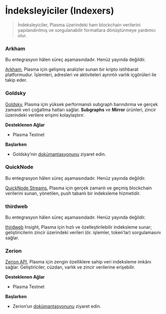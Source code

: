# İndeksleyiciler (Indexers)

> İndeksleyiciler, Plasma üzerindeki ham blockchain verilerini yapılandırılmış ve sorgulanabilir formatlara dönüştürmeye yardımcı olur.

### Arkham

<Warning>
  Bu entegrasyon hâlen süreç aşamasındadır. Henüz yayında değildir.
</Warning>

[Arkham](https://arkm.com/), Plasma için gelişmiş analizler sunan bir kripto istihbarat platformudur. İşlemleri, adresleri ve aktiviteleri ayrıntılı varlık içgörüleri ile takip eder.

### Goldsky

[Goldsky](https://goldsky.com/), Plasma için yüksek performanslı subgraph barındırma ve gerçek zamanlı veri çoğaltma hatları sağlar. **Subgraphs** ve **Mirror** ürünleri, zincir üzerindeki verilere erişimi kolaylaştırır.

**Desteklenen Ağlar**

* Plasma Testnet

**Başlarken**

* Goldsky’nin [dokümantasyonunu](https://docs.goldsky.com/introduction) ziyaret edin.

### QuickNode

<Warning>
  Bu entegrasyon hâlen süreç aşamasındadır. Henüz yayında değildir.
</Warning>

[QuickNode Streams](https://www.quicknode.com/docs/streams/getting-started), Plasma için gerçek zamanlı ve geçmiş blockchain verilerini sunan, yönetilen, push tabanlı bir indeksleme hizmetidir.

### thirdweb

<Warning>
  Bu entegrasyon hâlen süreç aşamasındadır. Henüz yayında değildir.
</Warning>

[thirdweb](https://thirdweb.com/) Insight, Plasma için hızlı ve özelleştirilebilir indeksleme sunar; geliştiricilerin zincir üzerindeki verileri (ör. işlemler, token’lar) sorgulamasını sağlar.

### Zerion

[Zerion API](https://zerion.io/api), Plasma için zengin özelliklere sahip veri indeksleme imkânı sağlar. Geliştiriciler, cüzdan, varlık ve zincir verilerine erişebilir.

**Desteklenen Ağlar**

* Plasma Testnet

**Başlarken**

* Zerion’un [dokümantasyonunu](https://zerion.io/api) ziyaret edin.
